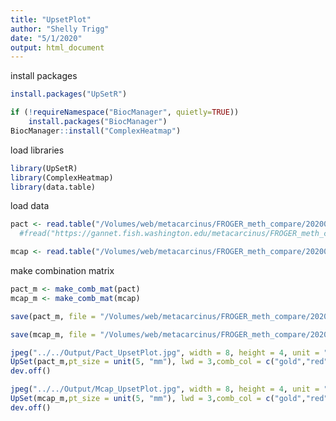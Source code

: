 ```yaml
---
title: "UpsetPlot"
author: "Shelly Trigg"
date: "5/1/2020"
output: html_document
---
```


install packages
```r
install.packages("UpSetR")

if (!requireNamespace("BiocManager", quietly=TRUE))
    install.packages("BiocManager")
BiocManager::install("ComplexHeatmap")

```

load libraries
```r
library(UpSetR)
library(ComplexHeatmap)
library(data.table)
```

load data
```r
pact <- read.table("/Volumes/web/metacarcinus/FROGER_meth_compare/20200504/data/Pact/Pact_method_union_5x_matrix.tsv", header = TRUE, sep = "\t", row.names = 1, stringsAsFactors = FALSE)
  #fread("https://gannet.fish.washington.edu/metacarcinus/FROGER_meth_compare/20200501/data/Pact_method_union_5x_matrix.tsv", stringsAsFactors = FALSE, header = TRUE)

mcap <- read.table("/Volumes/web/metacarcinus/FROGER_meth_compare/20200504/data/Mcap/Mcap_method_union_5x_matrix.tsv", header = TRUE, sep = "\t", row.names = 1, stringsAsFactors = FALSE)
```

make combination matrix
```r
pact_m <- make_comb_mat(pact)
mcap_m <- make_comb_mat(mcap)

save(pact_m, file = "/Volumes/web/metacarcinus/FROGER_meth_compare/20200504/data/Pact/pact_m.RData")

save(mcap_m, file = "/Volumes/web/metacarcinus/FROGER_meth_compare/20200504/data/Mcap/mcap_m.RData")
```

```r
jpeg("../../Output/Pact_UpsetPlot.jpg", width = 8, height = 4, unit = "in", res = 300)
UpSet(pact_m,pt_size = unit(5, "mm"), lwd = 3,comb_col = c("gold","red", "blue", "black")[comb_degree(pact_m)])
dev.off()

jpeg("../../Output/Mcap_UpsetPlot.jpg", width = 8, height = 4, unit = "in", res = 300)
UpSet(mcap_m,pt_size = unit(5, "mm"), lwd = 3,comb_col = c("gold","red", "blue", "black")[comb_degree(mcap_m)])
dev.off()
```